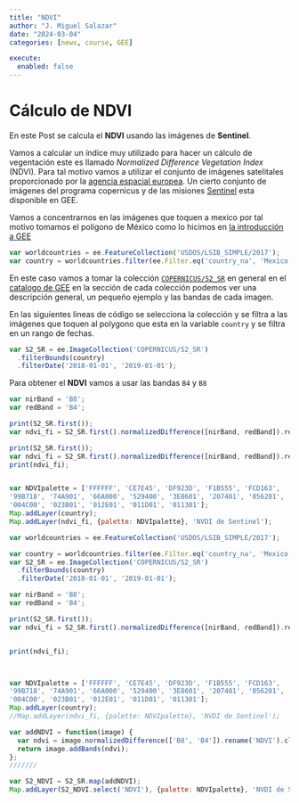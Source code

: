 ```yaml
---
title: "NDVI"
author: "J. Miguel Salazar"
date: "2024-03-04"
categories: [news, course, GEE]

execute: 
  enabled: false
---
```

# Cálculo de NDVI

En este Post se calcula el **NDVI** usando las imágenes de **Sentinel**. 


Vamos a calcular un índice muy utilizado para hacer un cálculo de vegentación este es llamado *Normalized Difference Vegetation Index* (NDVI). Para tal motivo vamos a utilizar el conjunto de imágenes satelitales proporcionado por la [agencia espacial europea ](https://www.esa.int/). Un cierto conjunto de imágenes del programa copernicus y de las misiones [Sentinel](https://developers.google.com/earth-engine/datasets/catalog/sentinel) esta disponible en GEE.

Vamos a concentrarnos en las imágenes que toquen a mexico por tal motivo tomamos el polígono de México como lo hicimos en [la introducción a GEE](../Introduccion/index.qmd)
```JavaScript
var worldcountries = ee.FeatureCollection('USDOS/LSIB_SIMPLE/2017');
var country = worldcountries.filter(ee.Filter.eq('country_na', 'Mexico'));

```
En este caso vamos a tomar la colección [`COPERNICUS/S2_SR`](https://developers.google.com/earth-engine/datasets/catalog/COPERNICUS_S2_SR) en general en el [catalogo de GEE](https://developers.google.com/earth-engine/datasets) en la sección de cada colección podemos ver una descripción general, un pequeño ejemplo y las bandas de cada imagen. 

En las siguientes lineas de código se selecciona la colección y se filtra a las imágenes que toquen al polygono que esta en la variable `country` y se filtra en un rango de fechas. 

```JavaScript
var S2_SR = ee.ImageCollection('COPERNICUS/S2_SR')
  .filterBounds(country)
  .filterDate('2018-01-01', '2019-01-01');
```


Para obtener el **NDVI** vamos a usar las bandas `B4` y `B8` 

```JavaScript
var nirBand = 'B8';
var redBand = 'B4';

print(S2_SR.first());
var ndvi_fi = S2_SR.first().normalizedDifference([nirBand, redBand]).rename('NVDI');
```

```JavaScript
print(S2_SR.first());
var ndvi_fi = S2_SR.first().normalizedDifference([nirBand, redBand]).rename('NVDI');
print(ndvi_fi);


var NDVIpalette = ['FFFFFF', 'CE7E45', 'DF923D', 'F1B555', 'FCD163',
'99B718', '74A901', '66A000', '529400', '3E8601', '207401', '056201',
'004C00', '023B01', '012E01', '011D01', '011301'];
Map.addLayer(country);
Map.addLayer(ndvi_fi, {palette: NDVIpalette}, 'NVDI de Sentinel');

```


```JavaScript
var worldcountries = ee.FeatureCollection('USDOS/LSIB_SIMPLE/2017');

var country = worldcountries.filter(ee.Filter.eq('country_na', 'Mexico'));
var S2_SR = ee.ImageCollection('COPERNICUS/S2_SR')
  .filterBounds(country)
  .filterDate('2018-01-01', '2019-01-01');

var nirBand = 'B8';
var redBand = 'B4';

print(S2_SR.first());
var ndvi_fi = S2_SR.first().normalizedDifference([nirBand, redBand]).rename('NVDI');


print(ndvi_fi);



var NDVIpalette = ['FFFFFF', 'CE7E45', 'DF923D', 'F1B555', 'FCD163',
'99B718', '74A901', '66A000', '529400', '3E8601', '207401', '056201',
'004C00', '023B01', '012E01', '011D01', '011301'];
Map.addLayer(country);
//Map.addLayer(ndvi_fi, {palette: NDVIpalette}, 'NVDI de Sentinel');

var addNDVI = function(image) {
  var ndvi = image.normalizedDifference(['B8', 'B4']).rename('NDVI').clip(country);
  return image.addBands(ndvi);
};
///////

var S2_NDVI = S2_SR.map(addNDVI);
Map.addLayer(S2_NDVI.select('NDVI'), {palette: NDVIpalette}, 'NVDI de Sentinel');



```
